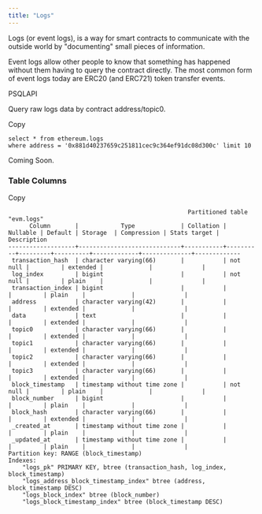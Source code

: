 ```yaml
---
title: "Logs"
---
```


Logs (or event logs), is a way for smart contracts to communicate with the outside world by "documenting" small pieces of information.

Event logs allow other people to know that something has happened without them having to query the contract directly. The most common form of event logs today are ERC20 (and ERC721) token transfer events.

PSQLAPI

Query raw logs data by contract address/topic0.

Copy

```
select * from ethereum.logs 
where address = '0x881d40237659c251811cec9c364ef91dc08d300c' limit 10
```

Coming Soon.

### Table Columns

Copy

```
                                                   Partitioned table "evm.logs"
      Column       |            Type             | Collation | Nullable | Default | Storage  | Compression | Stats target | Description
-------------------+-----------------------------+-----------+----------+---------+----------+-------------+--------------+-------------
 transaction_hash  | character varying(66)       |           | not null |         | extended |             |              |
 log_index         | bigint                      |           | not null |         | plain    |             |              |
 transaction_index | bigint                      |           |          |         | plain    |             |              |
 address           | character varying(42)       |           |          |         | extended |             |              |
 data              | text                        |           |          |         | extended |             |              |
 topic0            | character varying(66)       |           |          |         | extended |             |              |
 topic1            | character varying(66)       |           |          |         | extended |             |              |
 topic2            | character varying(66)       |           |          |         | extended |             |              |
 topic3            | character varying(66)       |           |          |         | extended |             |              |
 block_timestamp   | timestamp without time zone |           | not null |         | plain    |             |              |
 block_number      | bigint                      |           |          |         | plain    |             |              |
 block_hash        | character varying(66)       |           |          |         | extended |             |              |
 _created_at       | timestamp without time zone |           |          |         | plain    |             |              |
 _updated_at       | timestamp without time zone |           |          |         | plain    |             |              |
Partition key: RANGE (block_timestamp)
Indexes:
    "logs_pk" PRIMARY KEY, btree (transaction_hash, log_index, block_timestamp)
    "logs_address_block_timestamp_index" btree (address, block_timestamp DESC)
    "logs_block_index" btree (block_number)
    "logs_block_timestamp_index" btree (block_timestamp DESC)
```


